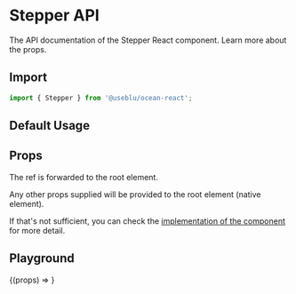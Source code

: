 
<Meta title="Components/Stepper" component={Stepper} />

# Stepper API

The API documentation of the Stepper React component. Learn more about the props.

## Import

```javascript
import { Stepper } from '@useblu/ocean-react';
```

## Default Usage

<Canvas withSource="open" withToolbar>
  <Story name="usage">
    <Stepper step={1} off={4} />
  </Story>
</Canvas>

## Props

<ArgsTable of="." />

The ref is forwarded to the root element.

Any other props supplied will be provided to the root element (native element).

If that's not sufficient, you can check the [implementation of the component](https://github.com/ocean-ds/ocean-web/blob/master/packages/ocean-react/src/Stepper/Stepper.tsx) for more detail.

## Playground

<Canvas>
  <Story
    name="playground"
    args={{
      step: 1,
      off: 4,
    }}
    argTypes={{
      step: {
        options: [1, 2, 3, 4],
      },
      off: {
        options: [1, 2, 3, 4],
      },
    }}
  >
    {(props) => <Stepper id="stepper-playground" {...props} />}
  </Story>
</Canvas>
